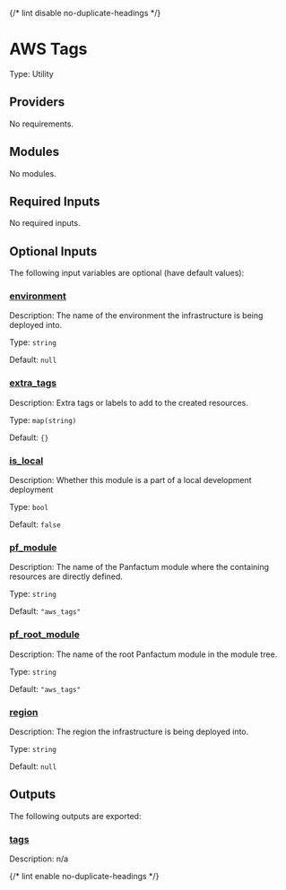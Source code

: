 {/* lint disable no-duplicate-headings */}

# AWS Tags

Type: Utility

## Providers

No requirements.

## Modules

No modules.

## Required Inputs

No required inputs.

## Optional Inputs

The following input variables are optional (have default values):

### <a name="input_environment"></a> [environment](#input\_environment)

Description: The name of the environment the infrastructure is being deployed into.

Type: `string`

Default: `null`

### <a name="input_extra_tags"></a> [extra\_tags](#input\_extra\_tags)

Description: Extra tags or labels to add to the created resources.

Type: `map(string)`

Default: `{}`

### <a name="input_is_local"></a> [is\_local](#input\_is\_local)

Description: Whether this module is a part of a local development deployment

Type: `bool`

Default: `false`

### <a name="input_pf_module"></a> [pf\_module](#input\_pf\_module)

Description: The name of the Panfactum module where the containing resources are directly defined.

Type: `string`

Default: `"aws_tags"`

### <a name="input_pf_root_module"></a> [pf\_root\_module](#input\_pf\_root\_module)

Description: The name of the root Panfactum module in the module tree.

Type: `string`

Default: `"aws_tags"`

### <a name="input_region"></a> [region](#input\_region)

Description: The region the infrastructure is being deployed into.

Type: `string`

Default: `null`

## Outputs

The following outputs are exported:

### <a name="output_tags"></a> [tags](#output\_tags)

Description: n/a



{/* lint enable no-duplicate-headings */}
